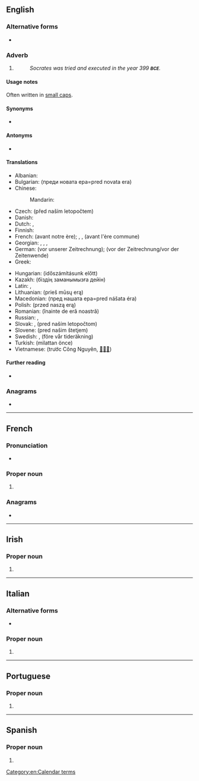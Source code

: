 {{also|B.C.E.|BĊE|все|всё}}
==English==

===Alternative forms===
* {{l|en|B.C.E.}}

===Adverb===
{{en-adverb|-}}

# {{initialism of|en|Before [[Common Era]] (Before the Common Era, before Common Era, before the Common Era), Before Current Era (Before the Current Era, before current era, before the current era), ''or'' before [[Christian Era]]}}
#: ''Socrates was tried and executed in the year 399 '''<small>BCE</small>'''.''

====Usage notes====
Often written in [[small caps]].

====Synonyms====
* {{l|en|BC}}

====Antonyms====
* {{l|en|CE}}

====Translations====
{{trans-top|before the common era}}
* Albanian: {{t|sq|para erës sonë}}
* Bulgarian: {{t|bg|пр.н.е.}} (преди новата ера=pred novata era)
* Chinese:
*: Mandarin: {{t+|cmn|公元前|tr=gōngyuán qián}}
* Czech: {{t+|cs|př. n. l.}} (před naším letopočtem)
* Danish: {{t+|da|f.v.t. (før vor tidsregning}}
* Dutch: {{t|nl|onze jaartelling}}, {{t|nl|gewone tijdrekening}}
* Finnish: {{t|fi|eaa.}}
* French: {{t+|fr|av. n. è.}} (avant notre ère); {{t+|fr|AEC}}, {{t|fr|AÈC}}, {{t+|fr|av. è. c.}} (avant l'ère commune)
* Georgian: {{t|ka|ჩვ. წ.-მდე}}, {{t|ka|ახ. წ.–მდე}}, {{t|ka|ჩვენს წელთაღრიცხვამდე}}, {{t|ka|ახალ წელთაღრიცხვამდე}}
* German: {{t+|de|v. u. Z.}} (vor unserer Zeitrechnung); {{t+|de|v. d. Z.}} (vor der Zeitrechnung/vor der Zeitenwende)
* Greek: {{t+|el|π.Κ.Ε.}}
{{trans-mid}}
* Hungarian: {{t+|hu|i. e.}} (időszámításunk előtt)
* Kazakh: {{t|kk|б. з. д.}} (біздің заманымызға дейін)
* Latin: {{t+|la|ante aer. vulg.}}, {{t+|la|ante aer. comm.}}
* Lithuanian: {{t|lt|pr. m. e.}} (prieš mūsų erą)
* Macedonian: {{t|mk|п.н.е.}} (пред нашата ера=pred nášata éra)
* Polish: {{t+|pl|p.n.e.}} (przed naszą erą)
* Romanian: {{t|ro|î.e.n.}} (înainte de eră noastră)
* Russian: {{t|ru|до н. э.}}, {{t|ru|до на́шей э́ры}}
* Slovak: {{t|sk|pred n. l.}}, {{t|sk|p.n.l.}} (pred naším letopočtom)
* Slovene: {{t|sl|pr. n. št.}} (pred našim štetjem)
* Swedish: {{t+|sv|f.v.t.}}, {{t|sv|fvt}} (före vår tideräkning)
* Turkish: {{t+|tr|M.Ö.}} (milattan önce)
* Vietnamese: {{t+|vi|TCN}} (trước Công Nguyên, [[𠓀]][[公元]])
{{trans-bottom}}

====Further reading====
* {{pedia|Common Era}}

===Anagrams===
* {{anagrams|en|a=bce|CBE|ECB}}

[[Category:en:Calendar terms]]

----

==French==

===Pronunciation===
* {{fr-IPA|biː-ciʰː-iːɪ}}

===Proper noun===
{{fr-proper noun|f}}

# {{initialism of|fr|Banque centrale européenne||[[ECB]], [[European Central Bank]]}}

===Anagrams===
* {{l|fr|bec}}

----

==Irish==

===Proper noun===
{{head|ga|proper noun|g=m}}

# {{initialism of|ga|Banc Ceannais Eorpach||[[ECB]], [[European Central Bank]]}}

----

==Italian==

===Alternative forms===
* {{alter|it|bce}}

===Proper noun===
{{it-proper noun|f}}

# {{initialism of|it|Banca Centrale Europea||[[ECB]], [[European Central Bank]]}}

----

==Portuguese==

===Proper noun===
{{pt-proper noun|m}}

# {{initialism of|pt|Banco Central Europeu||[[ECB]], [[European Central Bank]]}}

----

==Spanish==
{{wikipedia|lang=es}}

===Proper noun===
{{es-proper noun|m}}

# {{initialism of|es|Banco Central Europeo||[[ECB]], [[European Central Bank]]}}
